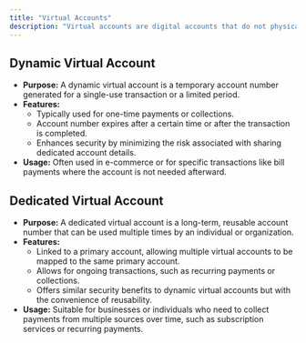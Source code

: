 ```yaml
---
title: "Virtual Accounts"
description: "Virtual accounts are digital accounts that do not physically exist but are used for specific transaction purposes. They are often used to facilitate payments and collections in a streamlined manner."
---
```


## Dynamic Virtual Account

- **Purpose:** A dynamic virtual account is a temporary account number generated for a single-use transaction or a limited period.
- **Features:**
  - Typically used for one-time payments or collections.
  - Account number expires after a certain time or after the transaction is completed.
  - Enhances security by minimizing the risk associated with sharing dedicated account details.
- **Usage:** Often used in e-commerce or for specific transactions like bill payments where the account is not needed afterward.

## Dedicated Virtual Account

- **Purpose:** A dedicated virtual account is a long-term, reusable account number that can be used multiple times by an individual or organization.
- **Features:**
  - Linked to a primary account, allowing multiple virtual accounts to be mapped to the same primary account.
  - Allows for ongoing transactions, such as recurring payments or collections.
  - Offers similar security benefits to dynamic virtual accounts but with the convenience of reusability.
- **Usage:** Suitable for businesses or individuals who need to collect payments from multiple sources over time, such as subscription services or recurring payments.
